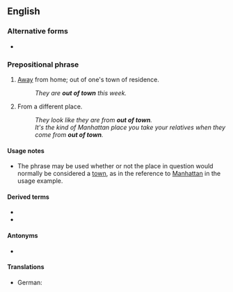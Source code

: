 ==English==

===Alternative forms===
* {{l|en|out-of-town}} {{qualifier|especially in attributive use}}

===Prepositional phrase===
{{head|en|prepositional phrase|head=[[out]] [[of]] [[town]]}}

# {{label|en|of a person}} [[away|Away]] from home; out of one's town of residence.
#: ''They are '''out of town''' this week.''
# {{label|en|of a person}} From a different place.
#: ''They look like they are from '''out of town'''.''
#: ''It's the kind of Manhattan place you take your relatives when they come from '''out of town'''.''

====Usage notes====
* The phrase {{m|en||out of town}} may be used whether or not the place in question would normally be considered a [[town]], as in the reference to [[Manhattan]] in the usage example.

====Derived terms====
* {{l|en|out-of-towner}}
* {{l|en|get out of town}}

====Antonyms====
* {{l|en|in town}}

====Translations====
{{trans-top|out of one's town of residence}}
* German: {{t|de|verreist}}
{{trans-mid}}
{{trans-bottom}}